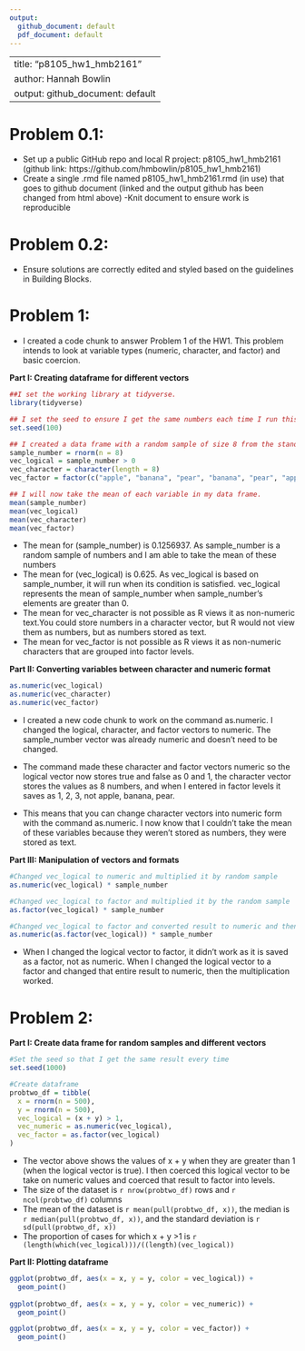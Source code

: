 ```yaml
---
output:
  github_document: default
  pdf_document: default
---
```


--------------------------------------------------------------------------------
title: "p8105_hw1_hmb2161"
author: Hannah Bowlin
output: github_document: default 
--------------------------------------------------------------------------------

# Problem 0.1:

* Set up a public GitHub repo and local R project: p8105_hw1_hmb2161 (github link: https://github.com/hmbowlin/p8105_hw1_hmb2161) 
* Create a single .rmd file named p8105_hw1_hmb2161.rmd (in use) that goes to github document (linked and the output github has been changed from html above)
-Knit document to ensure work is reproducible

# Problem 0.2:

* Ensure solutions are correctly edited and styled based on the guidelines in Building Blocks.

# Problem 1:

* I created a code chunk to answer Problem 1 of the HW1. This problem intends to look at variable types (numeric, character, and factor) and basic coercion.

**Part I: Creating dataframe for different vectors** 
```r
##I set the working library at tidyverse.
library(tidyverse)

## I set the seed to ensure I get the same numbers each time I run this code.
set.seed(100)

## I created a data frame with a random sample of size 8 from the standard normal distribution, a logical vector showing if the elements in the sample are greater than zero (it will return "false" if it doesn't satisfy this condition), a character vector that is 8 elements long with three different factors apple, pear, and banana.
sample_number = rnorm(n = 8)
vec_logical = sample_number > 0
vec_character = character(length = 8)
vec_factor = factor(c("apple", "banana", "pear", "banana", "pear", "apple", "apple", "pear"))

## I will now take the mean of each variable in my data frame. 
mean(sample_number)
mean(vec_logical)
mean(vec_character)
mean(vec_factor)
```
* The mean for (sample_number) is 0.1256937. As sample_number is a random sample of numbers and I am able to take the mean of these numbers
* The mean for (vec_logical) is 0.625. As vec_logical is based on sample_number, it will run when its condition is satisfied. vec_logical represents the mean of sample_number when sample_number's elements are greater than 0.
* The mean for vec_character is not possible as R views it as non-numeric text.You could store numbers in a character vector, but R would not view them as numbers, but as numbers stored as text.
* The mean for vec_factor is not possible as R views it as non-numeric characters that are grouped into factor levels.

**Part II: Converting variables between character and numeric format**
```r
as.numeric(vec_logical)
as.numeric(vec_character)
as.numeric(vec_factor)
```
* I created a new code chunk to work on the command as.numeric. I changed the logical, character, and factor vectors to numeric. The sample_number vector was already numeric and doesn't need to be changed. 

* The command made these character and factor vectors numeric so the logical vector now stores true and false as 0 and 1, the character vector stores the values as 8 numbers, and when I entered in factor levels it saves as 1, 2, 3, not apple, banana, pear.

* This means that you can change character vectors into numeric form with the command as.numeric. I now know that I couldn't take the mean of these variables because they weren't stored as numbers, they were stored as text.

**Part III: Manipulation of vectors and formats**
```r
#Changed vec_logical to numeric and multiplied it by random sample
as.numeric(vec_logical) * sample_number 

#Changed vec_logical to factor and multiplied it by the random sample
as.factor(vec_logical) * sample_number

#Changed vec_logical to factor and converted result to numeric and then multipled it by the random sample
as.numeric(as.factor(vec_logical)) * sample_number
```

* When I changed the logical vector to factor, it didn't work as it is saved as a factor, not as numeric. When I changed the logical vector to a factor and changed that entire result to numeric, then the multiplication worked. 

# Problem 2:

**Part I: Create data frame for random samples and different vectors**
```r
#Set the seed so that I get the same result every time 
set.seed(1000)

#Create dataframe 
probtwo_df = tibble(
  x = rnorm(n = 500),
  y = rnorm(n = 500),
  vec_logical = (x + y) > 1,
  vec_numeric = as.numeric(vec_logical),
  vec_factor = as.factor(vec_logical)
) 
```

* The vector above shows the values of x + y when they are greater than 1 (when the logical vector is true). I then coerced this logical vector to be take on numeric values and coerced that result to factor into levels.
* The size of the dataset is `r nrow(probtwo_df)` rows and `r ncol(probtwo_df)` columns
* The mean of the dataset is `r mean(pull(probtwo_df, x))`, the median is `r median(pull(probtwo_df, x))`, and the standard deviation is `r sd(pull(probtwo_df, x))`
* The proportion of cases for which x + y >1 is `r (length(which(vec_logical)))/((length)(vec_logical))`

**Part II: Plotting dataframe**
```r
ggplot(probtwo_df, aes(x = x, y = y, color = vec_logical)) +
  geom_point()
  
ggplot(probtwo_df, aes(x = x, y = y, color = vec_numeric)) +
  geom_point()

ggplot(probtwo_df, aes(x = x, y = y, color = vec_factor)) +
  geom_point()

```




